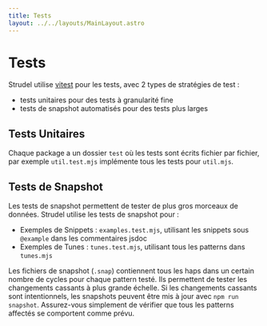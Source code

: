 ```yaml
---
title: Tests
layout: ../../layouts/MainLayout.astro
---
```


# Tests

Strudel utilise [vitest](https://vitest.dev/) pour les tests, avec 2 types de stratégies de test :

- tests unitaires pour des tests à granularité fine
- tests de snapshot automatisés pour des tests plus larges

## Tests Unitaires

Chaque package a un dossier `test` où les tests sont écrits fichier par fichier, par exemple `util.test.mjs` implémente tous les tests pour `util.mjs`.

## Tests de Snapshot

Les tests de snapshot permettent de tester de plus gros morceaux de données. Strudel utilise les tests de snapshot pour :

- Exemples de Snippets : `examples.test.mjs`, utilisant les snippets sous `@example` dans les commentaires jsdoc
- Exemples de Tunes : `tunes.test.mjs`, utilisant tous les patterns dans `tunes.mjs`

Les fichiers de snapshot (`.snap`) contiennent tous les haps dans un certain nombre de cycles pour chaque pattern testé.
Ils permettent de tester les changements cassants à plus grande échelle.
Si les changements cassants sont intentionnels, les snapshots peuvent être mis à jour avec `npm run snapshot`.
Assurez-vous simplement de vérifier que tous les patterns affectés se comportent comme prévu.
